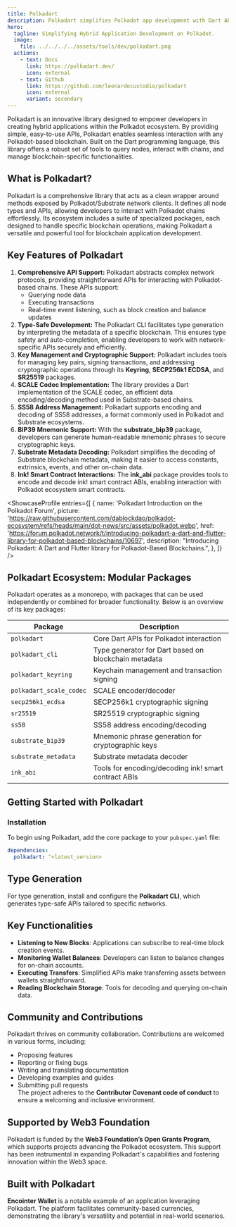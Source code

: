 ```yaml
---
title: Polkadart
description: Polkadart simplifies Polkadot app development with Dart APIs, type safety, key management, and blockchain interaction tools.
hero:
  tagline: Simplifying Hybrid Application Development on Polkadot.
  image: 
    file: ../../../../assets/tools/dev/polkadart.png
  actions:
    - text: Docs
      link: https://polkadart.dev/
      icon: external
    - text: Github
      link: https://github.com/leonardocustodio/polkadart
      icon: external
      variant: secondary
---
```



Polkadart is an innovative library designed to empower developers in creating hybrid applications within the Polkadot ecosystem. By providing simple, easy-to-use APIs, Polkadart enables seamless interaction with any Polkadot-based blockchain. Built on the Dart programming language, this library offers a robust set of tools to query nodes, interact with chains, and manage blockchain-specific functionalities.

## What is Polkadart?
Polkadart is a comprehensive library that acts as a clean wrapper around methods exposed by Polkadot/Substrate network clients. It defines all node types and APIs, allowing developers to interact with Polkadot chains effortlessly. Its ecosystem includes a suite of specialized packages, each designed to handle specific blockchain operations, making Polkadart a versatile and powerful tool for blockchain application development.

## Key Features of Polkadart
1. **Comprehensive API Support:** Polkadart abstracts complex network protocols, providing straightforward APIs for interacting with Polkadot-based chains. These APIs support:
    - Querying node data
    - Executing transactions
    - Real-time event listening, such as block creation and balance updates
2. **Type-Safe Development:** The Polkadart CLI facilitates type generation by interpreting the metadata of a specific blockchain. This ensures type safety and auto-completion, enabling developers to work with network-specific APIs securely and efficiently.
3. **Key Management and Cryptographic Support:** Polkadart includes tools for managing key pairs, signing transactions, and addressing cryptographic operations through its **Keyring**, **SECP256k1 ECDSA**, and **SR25519** packages.
4. **SCALE Codec Implementation:** The library provides a Dart implementation of the SCALE codec, an efficient data encoding/decoding method used in Substrate-based chains.
5. **SS58 Address Management:** Polkadart supports encoding and decoding of SS58 addresses, a format commonly used in Polkadot and Substrate ecosystems.
6. **BIP39 Mnemonic Support:** With the **substrate_bip39** package, developers can generate human-readable mnemonic phrases to secure cryptographic keys.
7. **Substrate Metadata Decoding:** Polkadart simplifies the decoding of Substrate blockchain metadata, making it easier to access constants, extrinsics, events, and other on-chain data.
8. **Ink! Smart Contract Interactions:** The **ink_abi** package provides tools to encode and decode ink! smart contract ABIs, enabling interaction with Polkadot ecosystem smart contracts.


<ShowcaseProfile
  entries={[
    {
      name: 'Polkadart Introduction on the Polkadot Forum',
      picture: 'https://raw.githubusercontent.com/dablockdao/polkadot-ecosystem/refs/heads/main/dot-news/src/assets/polkadot.webp',
      href: 'https://forum.polkadot.network/t/introducing-polkadart-a-dart-and-flutter-library-for-polkadot-based-blockchains/10697',
      description:
        "Introducing Polkadart: A Dart and Flutter library for Polkadot-Based Blockchains.",
    },
  ]}
/>

## Polkadart Ecosystem: Modular Packages
Polkadart operates as a monorepo, with packages that can be used independently or combined for broader functionality. Below is an overview of its key packages:

| **Package**             | **Description**                                                                 |
|--------------------------|---------------------------------------------------------------------------------|
| `polkadart`              | Core Dart APIs for Polkadot interaction                                         |
| `polkadart_cli`          | Type generator for Dart based on blockchain metadata                           |
| `polkadart_keyring`      | Keychain management and transaction signing                                    |
| `polkadart_scale_codec`  | SCALE encoder/decoder                                                          |
| `secp256k1_ecdsa`        | SECP256k1 cryptographic signing                                                |
| `sr25519`                | SR25519 cryptographic signing                                                  |
| `ss58`                   | SS58 address encoding/decoding                                                 |
| `substrate_bip39`        | Mnemonic phrase generation for cryptographic keys                              |
| `substrate_metadata`     | Substrate metadata decoder                                                     |
| `ink_abi`                | Tools for encoding/decoding ink! smart contract ABIs                           |

## Getting Started with Polkadart
### Installation
To begin using Polkadart, add the core package to your `pubspec.yaml` file:

```yaml
dependencies:
  polkadart: ^<latest_version>
```

## Type Generation
For type generation, install and configure the **Polkadart CLI**, which generates type-safe APIs tailored to specific networks.

## Key Functionalities
- **Listening to New Blocks**: Applications can subscribe to real-time block creation events.  
- **Monitoring Wallet Balances**: Developers can listen to balance changes for on-chain accounts.  
- **Executing Transfers**: Simplified APIs make transferring assets between wallets straightforward.  
- **Reading Blockchain Storage**: Tools for decoding and querying on-chain data.  

## Community and Contributions
Polkadart thrives on community collaboration. Contributions are welcomed in various forms, including:
- Proposing features  
- Reporting or fixing bugs  
- Writing and translating documentation  
- Developing examples and guides  
- Submitting pull requests  
The project adheres to the **Contributor Covenant code of conduct** to ensure a welcoming and inclusive environment.

## Supported by Web3 Foundation
Polkadart is funded by the **Web3 Foundation’s Open Grants Program**, which supports projects advancing the Polkadot ecosystem. This support has been instrumental in expanding Polkadart's capabilities and fostering innovation within the Web3 space.

## Built with Polkadart
**Encointer Wallet** is a notable example of an application leveraging Polkadart. The platform facilitates community-based currencies, demonstrating the library's versatility and potential in real-world scenarios.
